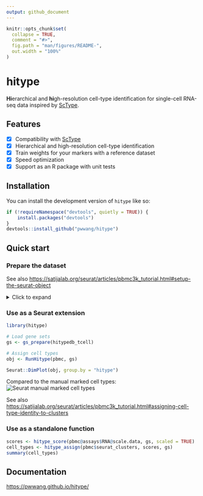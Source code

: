 ```yaml
---
output: github_document
---
```


<!-- README.md is generated from README.Rmd. Please edit that file -->

```r
knitr::opts_chunk$set(
  collapse = TRUE,
  comment = "#>",
  fig.path = "man/figures/README-",
  out.width = "100%"
)
```

# hitype

<!-- badges: start -->
<!-- badges: end -->

**Hi**erarchical and **hi**gh-resolution cell-type identification for single-cell RNA-seq data inspired by [ScType][1].

## Features

- [x] Compatibility with [ScType][1]
- [x] Hierarchical and high-resolution cell-type identification
- [x] Train weights for your markers with a reference dataset
- [x] Speed optimization
- [x] Support as an R package with unit tests

[1]: https://github.com/IanevskiAleksandr/sc-type

## Installation

You can install the development version of `hitype` like so:

``` r
if (!requireNamespace("devtools", quietly = TRUE)) {
    install.packages("devtools")
}
devtools::install_github("pwwang/hitype")
```

## Quick start

### Prepare the dataset

See also <https://satijalab.org/seurat/articles/pbmc3k_tutorial.html#setup-the-seurat-object>

<details>
  <summary>Click to expand</summary>

```r
pbmc <- pbmc3k.SeuratData::pbmc3k
pbmc[["percent.mt"]] <- Seurat::PercentageFeatureSet(pbmc, pattern = "^MT-")
pbmc <- subset(pbmc, subset = nFeature_RNA > 200 & nFeature_RNA < 2500 & percent.mt < 5)
pbmc <- Seurat::NormalizeData(pbmc)
pbmc <- Seurat::FindVariableFeatures(pbmc, selection.method = "vst", nfeatures = 2000)
pbmc <- Seurat::ScaleData(pbmc, features = rownames(pbmc))
pbmc <- Seurat::RunPCA(pbmc, features = Seurat::VariableFeatures(object = pbmc))
pbmc <- Seurat::FindNeighbors(pbmc, dims = 1:10)
pbmc <- Seurat::FindClusters(pbmc, resolution = 0.5)
pbmc <- Seurat::RunUMAP(pbmc, dims = 1:10)
new_cluster_ids <- path_to_gs$cellName
names(new_cluster_ids) <- levels(pbmc)
pbmc <- Seurat::RenameIdents(pbmc, new_cluster_ids)
```
</details>

### Use as a Seurat extension

```r
library(hitype)

# Load gene sets
gs <- gs_prepare(hitypedb_tcell)

# Assign cell types
obj <- RunHitype(pbmc, gs)

Seurat::DimPlot(obj, group.by = "hitype")
```

Compared to the manual marked cell types:
![Seurat manual marked cell types](https://satijalab.org/seurat/articles/pbmc3k_tutorial_files/figure-html/labelplot-1.png)

See also <https://satijalab.org/seurat/articles/pbmc3k_tutorial.html#assigning-cell-type-identity-to-clusters>

### Use as a standalone function

```r
scores <- hitype_score(pbmc@assays$RNA@scale.data, gs, scaled = TRUE)
cell_types <- hitype_assign(pbmc$seurat_clusters, scores, gs)
summary(cell_types)
```

## Documentation

<https://pwwang.github.io/hitype/>
